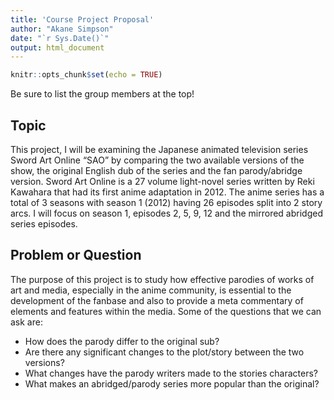 ```yaml
---
title: 'Course Project Proposal'
author: "Akane Simpson"
date: "`r Sys.Date()`"
output: html_document
---
```


```r
knitr::opts_chunk$set(echo = TRUE)
```

Be sure to list the group members at the top!

## Topic

This project, I will be examining the Japanese animated television series Sword Art Online "SAO" by comparing the two available versions of the show, the original English dub of the series and the fan parody/abridge version. Sword Art Online is a 27 volume light-novel series written by Reki Kawahara that had its first anime adaptation in 2012. The anime series has a total of 3 seasons with season 1 (2012) having 26 episodes split into 2 story arcs. I will focus on season 1, episodes 2, 5, 9, 12 and the mirrored abridged series episodes.

## Problem or Question

The purpose of this project is to study how effective parodies of works of art and media, especially in the anime community, is essential to the development of the fanbase and also to provide a meta commentary of elements and features within the media. Some of the questions that we can ask are:

- How does the parody differ to the original sub?
- Are there any significant changes to the plot/story between the two versions?
- What changes have the parody writers made to the stories characters?
- What makes an abridged/parody series more popular than the original?
